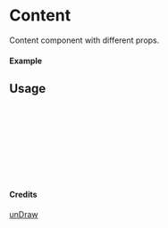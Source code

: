 
<Meta of={Content} title="unDraw/Content" />

# Content

Content component with different props.

#### Example

<Canvas of={Content.Primary} />

## Usage

```ts
import { Content } from "yadl-ui";

const Example = () => {
  return (
      <Content />
  );
};

export default Example;
```

#### Credits
[unDraw](https://undraw.co/illustrations)
